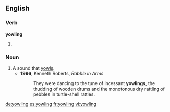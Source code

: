 ==English==

===Verb===
'''yowling'''

# {{present participle of|yowl}}

===Noun===
{{en-noun}}

# A sound that [[yowl]]s.
#* '''1996''', Kenneth Roberts, ''Rabble in Arms''
#*: They were dancing to the tune of incessant '''yowlings''', the thudding of wooden drums and the monotonous dry rattling of pebbles in turtle-shell rattles.

[[de:yowling]]
[[es:yowling]]
[[fr:yowling]]
[[vi:yowling]]